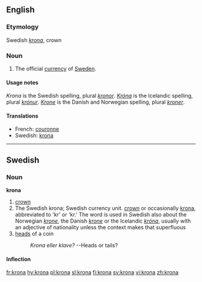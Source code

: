==English==

===Etymology===
Swedish ''[[krona#Swedish|krona]]'', crown

===Noun===
{{en-noun|kron|or}}

# The official [[currency]] of [[Sweden]].

====Usage notes====
''Krona'' is the Swedish spelling, plural ''[[kronor]]''.  ''[[Króna]]'' is the Icelandic spelling, plural ''[[krónur]]''.  ''[[Krone]]'' is the Danish and Norwegian spelling, plural ''[[kroner]]''.

====Translations====
*French: [[couronne]] {{f}}
*Swedish: [[krona#Swedish|krona]] {{c}}

----

==Swedish==

===Noun===
'''krona'''

# [[crown]]
# The Swedish krona; Swedish currency unit. [[crown]] or occasionally [[krona#English|krona]], abbreviated to 'kr' or 'kr.' The word is used in Swedish also about the Norwegian ''[[krone]]'', the Danish ''[[krone]]'' or the Icelandic ''[[króna]]'', usually with an adjective of nationality unless the context makes that superfluous
# [[heads]] of a coin
#: ''Krona eller klave?'' --Heads or tails?

====Inflection====
{{sv-noun|gender=Common|krona|kronan|kronor|kronorna|kronas|kronans|kronors|kronornas}}

[[fr:krona]]
[[hy:krona]]
[[pl:krona]]
[[sl:krona]]
[[fi:krona]]
[[sv:krona]]
[[vi:krona]]
[[zh:krona]]